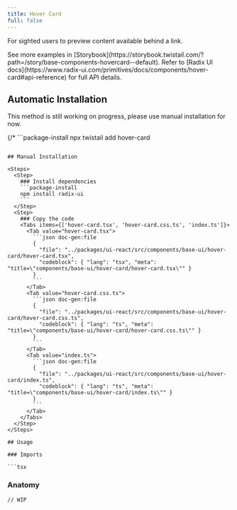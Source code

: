 ```yaml
---
title: Hover Card
full: false
---
```


For sighted users to preview content available behind a link.

<Callout type='info'>
  See more examples in [Storybook](https://storybook.twistail.com/?path=/story/base-components-hovercard--default).
  Refer to [Radix UI docs](https://www.radix-ui.com/primitives/docs/components/hover-card#api-reference) for full API details.
</Callout>

## Automatic Installation

<Callout type='warn'>
  This method is still working on progress, please use manual installation for now.
</Callout>

{/* ```package-install
npx twistail add hover-card
``` */}

## Manual Installation

<Steps>
  <Step>
    ### Install dependencies
    ```package-install
    npm install radix-ui
    ```
  </Step>
  <Step>
    ### Copy the code
    <Tabs items={['hover-card.tsx', 'hover-card.css.ts', 'index.ts']}>
      <Tab value="hover-card.tsx">
        ```json doc-gen:file
        {
          "file": "../packages/ui-react/src/components/base-ui/hover-card/hover-card.tsx",
          "codeblock": { "lang": "tsx", "meta": "title=\"components/base-ui/hover-card/hover-card.tsx\"" }
        }
        ```
      </Tab>
      <Tab value="hover-card.css.ts">
        ```json doc-gen:file
        {
          "file": "../packages/ui-react/src/components/base-ui/hover-card/hover-card.css.ts",
          "codeblock": { "lang": "ts", "meta": "title=\"components/base-ui/hover-card/hover-card.css.ts\"" }
        }
        ```
      </Tab>
      <Tab value="index.ts">
        ```json doc-gen:file
        {
          "file": "../packages/ui-react/src/components/base-ui/hover-card/index.ts",
          "codeblock": { "lang": "ts", "meta": "title=\"components/base-ui/hover-card/index.ts\"" }
        }
        ```
      </Tab>
    </Tabs>
  </Step>
</Steps>

## Usage

### Imports

```tsx
```

### Anatomy

```tsx
// WIP
```
